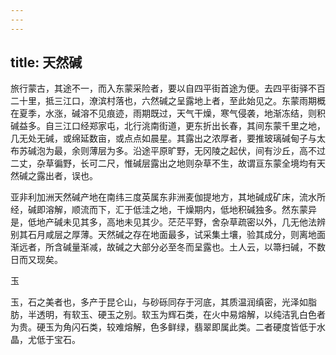 ```yaml
---
---
---
```

title: 天然碱
---



旅行蒙古，其途不一，而入东蒙采险者，要以自四平街首途为便。去四平街驿不百二十里，抵三江口，潦滨村落也，六然碱之呈露地上者，至此始见之。东蒙雨期概在夏季，水涨，碱溶不见痕迹，雨期既过，天气干燥，寒气侵袭，地渐冻结，则积碱益多。自三江口经郑家屯，北行洮南街道，更东折出长春，其间东蒙千里之地，几无处无碱，或绵延数亩，或点点如晨星。其露出之浓厚者，要推玻璃碱甸子与太布苏碱泡为最，余则薄层为多。沿途平原旷野，无冈陵之起伏，间有沙丘，高不过二丈，杂草徧野，长可二尺，惟碱层露出之地则杂草不生，故谓亘东蒙全境均有天然碱之露出者，误也。

亚非利加洲天然碱产地在南纬三度英属东非洲麦伽提地方，其地碱成矿床，流水所经，碱即溶解，顺流而下，汇于低洼之地，干燥期内，低地积碱独多。然东蒙异是，低地产碱未见其多，高地未见其少。茫茫平野，舍杂草疏密以外，几无他法辨别其石月咸层之厚薄。天然碱之存在地面最多，试采集土壤，验其成分，则离地面渐远者，所含碱量渐减，故碱之大部分必至冬而呈露也。土人云，以箒扫碱，不数日而又现矣。

玉

玉，石之美者也，多产于昆仑山，与砂砾同存于河底，其质温润缜密，光泽如脂肪，半透明，有软玉、硬玉之别。软玉为辉石类，在火中易熔解，以纯洁乳白色者为贵。硬玉为角闪石类，较难熔解，色多鲜绿，翡翠即属此类。二者硬度皆低于水晶，尤低于宝石。